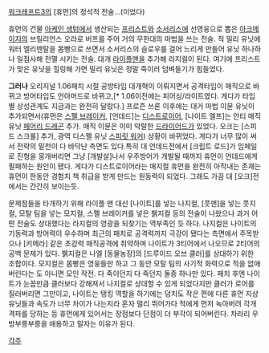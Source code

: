 [[워크래프트3]]의 [휴먼]의 정석적 전술...(이었다)

휴먼의 건물 [[아케인 생텀]]에서 생산되는 [[프리스트]]와 [[소서리스]]에 선영웅으로 뽑은 [[아크메이지]]의 브릴리언스 오라로 버프를 주어 거의 무한대의 마법을 쓰는 전술. 적 밀리 유닛에 워터 엘리멘탈을 몸빵으로 쓰면서 소서리스의 슬로우를 걸어 느리게 만들어 유닛 하나하나 일점사해 전멸 시키는 전술. 대개 [[라이플맨]]을 추가해 라지컬이 된다. 여기에 프리스트가 맞은 유닛을 힐링해 가면 밀리 유닛은 정말 죽이러 덤벼들기가 힘들었다.

'''그러나'''
오리지널 1.06패치 시절 공방타입 대개혁이 이뤄지면서 공격타입이 매직으로 바뀌고 방어타입도 언아머드로 바뀌고,[* 1.06이전에는 피어싱/라이트였다. 게다가 타입별 상성관계도 지금과는 완전히 달랐다.] 프로즌 쓰론 이후에는 대거 마법 이뮨 유닛이 추가되면서(휴먼은 [[스펠 브레이커]], [언데드]는 [[디스트로이어]], [나이트 엘프]는 안티 매직 유닛 [[페어리 드래곤]] 추가. 매직 이뮨은 이미 악랄한 [[드라이어드]]가 있었다. 오크는 [스피드 스크롤] 추가, 광역 디스펠 유닛 [[스피릿 워커]]) 상황이 바뀌었다. 게다가 너무 많이 써서 전략의 밑천이 다 바닥난 측면도 있다.특히 대 언데드전에서 [크립트 로드]가 임페일로 진형을 뭉개버리면 그냥 [개발살]나서 우주방어가 개발될 때까지 휴먼이 언데드에게 필패하는 원인이 됐다. 게다가 디스트로이어라는 매지컬 휴먼을 완전히 아작내는 존재는 휴먼이 한동안 경험치 책 취급을 받게 만드는 원동력이 되었다.
그래도 가끔 대 [오크]전에서는 간간히 보이는듯.

문제점들을 타개하기 위해 라이플 맨 대신 [나이트]를 넣는 나지컬, [풋맨]을 넣는 풋지컬, 모탈 팀을 넣는 모지컬, 스펠 브레이커를 넣은 뷁지컬 등의 전술이 나왔으나 과거 어떤 전술도 상대했다는 라지컬의 영광을 되찾기는 역부족인 듯 하다.
나지컬은 나이트의 기동력과 방어력이 우수하며 최근의 패치로 공격력까지 극강이 됐다는 측면에서 주목받으나 [키메라] 같은 초강력 매직공격에 취약하며 나이트가 3티어에서 나오므로 2티어의 공백 문제가 있다. 뷁지컬은 나엘 [동물농장]의 [드루이드 오브 클러]를 상대하기 위한 조합이다. 모지컬은 몸빵은 영웅들만 하고 그 동안 모탈 팀의 사기적 화력으로 적을 없애 버린다는 도 아니면 모인 작전. 다 죽이던지 다 죽던지 둘중 하나만 있다. 패치 후엔 나이트가 눈꼽만큼 클러보다 강해져서 나지컬로 상대할 수 있게 되었다지만 클러가 로어를 질러버리면 그만이고, 나이트는 탱킹 역할을 하기에는 덩치도 작은 편에 다른 휴먼 지상 유닛들과 속도가 너무 차이가 나는지라 혼자 멀리 뛰어가다 적에게 먼저 녹아버려 각개격파를 당하는 등 휴먼에게 있어서는 장점보다 단점이 더 부각이 되어버린다. 차라리 우방부릉부릉을 애용하고 말자는 이유가 된다.

[[각주]]
